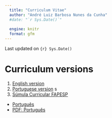 ```yaml
---
  title: "Curriculum Vitae"
  author: "André Luiz Barbosa Nunes da Cunha"
  #date: "`r Sys.Date()`"
  
  engine: knitr
  format: gfm
---
```


Last updated on `{r} Sys.Date()`

# Curriculum versions

1. [English version](curriculum_EN.md)
2. [Portuguese version](curriculum_PT.md)
s
3.  [Súmula Curricular FAPESP](https://fapesp.br/sumula)
  - [Português](SumulaFAPESP_PT.md)
  - [PDF: Português](Sumula_AndreLuizCunha.pdf)
  
  <!-- [FAPESP - Sumula - EN]() -->

